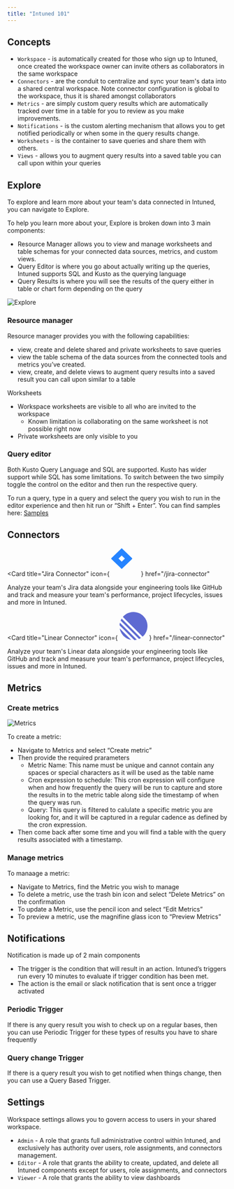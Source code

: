 ```yaml
---
title: "Intuned 101"
---
```


## Concepts

- `Workspace` - is automatically created for those who sign up to Intuned, once created the workspace owner can invite others as collaborators in the same workspace
- `Connectors` - are the conduit to centralize and sync your team's data into a shared central workspace. Note connector configuration is global to the workspace, thus it is shared amongst collaborators
- `Metrics` - are simply custom query results which are automatically tracked over time in a table for you to review as you make improvements.
- `Notifications` - is the custom alerting mechanism that allows you to get notified periodically or when some in the query results change.
- `Worksheets` - is the container to save queries and share them with others.
- `Views` - allows you to augment query results into a saved table you can call upon within your queries

## Explore

To explore and learn more about your team's data connected in Intuned, you can navigate to Explore.

To help you learn more about your, Explore is broken down into 3 main components:

- Resource Manager allows you to view and manage worksheets and table schemas for your connected data sources, metrics, and custom views.
- Query Editor is where you go about actually writing up the queries, Intuned supports SQL and Kusto as the querying language
- Query Results is where you will see the results of the query either in table or chart form depending on the query

<Frame>
  <img class="w-full" src="/images/explore.png" alt="Explore" />
</Frame>

### Resource manager

Resource manager provides you with the following capabilities:

- view, create and delete shared and private worksheets to save queries
- view the table schema of the data sources from the connected tools and metrics you’ve created.
- view, create, and delete views to augment query results into a saved result you can call upon similar to a table

Worksheets

- Workspace worksheets are visible to all who are invited to the workspace
  - Known limitation is collaborating on the same worksheet is not possible right now
- Private worksheets are only visible to you

### Query editor

Both Kusto Query Language and SQL are supported. Kusto has wider support while SQL has some limitations. To switch between the two simpily toggle the control on the editor and then run the respective query.

To run a query, type in a query and select the query you wish to run in the editor experience and then hit run or “Shift + Enter”. You can find samples here: [Samples](https://docs.intunedhq.com/kusto)

## Connectors

<Card
  title="Jira Connector"
  icon={
    <svg
      xmlns="http://www.w3.org/2000/svg"
      width="64"
      height="64"
      viewBox="0 0 64 64"
      class="h-6 w-6"
      aria-label="Jira Logotype"
    >
      <path
        d="M47.42 22.6723L26.0712 2.26288L24.0025 0.285248L7.93171 15.649L0.582894 22.6723C0.215825 23.025 0.00976562 23.5023 0.00976562 23.9999C0.00976563 24.4975 0.215825 24.9748 0.582894 25.3275L15.265 39.3636L24.0025 47.7146L40.0711 32.3508L40.3214 32.1137L47.42 25.3381C47.6039 25.1635 47.7499 24.9559 47.8495 24.7271C47.9492 24.4983 48.0005 24.253 48.0005 24.0052C48.0005 23.7574 47.9492 23.5121 47.8495 23.2833C47.7499 23.0545 47.6039 22.8469 47.42 22.6723ZM24.0025 31.0127L16.667 23.9999L24.0025 16.9871L31.3358 23.9999L24.0025 31.0127Z"
        fill="#2684FF"
      />
    </svg>
  }
  href="/jira-connector"
>
  Analyze your team's Jira data alongside your engineering tools like GitHub and
  track and measure your team's performance, project lifecycles, issues and more
  in Intuned.
</Card>

<Card
  title="Linear Connector"
  icon={
    <svg
      width="64"
      height="64"
      viewBox="0 0 64 64"
      fill="#5E6AD2"
      class="h-6 w-6"
      aria-label="Linear Logotype"
    >
      <path d="M0.403013 37.3991L26.6009 63.597C13.2225 61.3356 2.66442 50.7775 0.403013 37.3991Z"></path>
      <path d="M0 30.2868L33.7132 64C35.7182 63.8929 37.6742 63.6013 39.5645 63.142L0.85799 24.4355C0.398679 26.3259 0.10713 28.2818 0 30.2868Z"></path>
      <path d="M2.53593 19.4042L44.5958 61.4641C46.1277 60.8066 47.598 60.0331 48.9956 59.1546L4.84543 15.0044C3.96691 16.402 3.19339 17.8723 2.53593 19.4042Z"></path>
      <path d="M7.69501 11.1447C13.5677 4.32093 22.2677 0 31.9769 0C49.6628 0 64 14.3372 64 32.0231C64 41.7323 59.6791 50.4323 52.8553 56.305L7.69501 11.1447Z"></path>
    </svg>
  }
  href="/linear-connector"
>
  Analyze your team's Linear data alongside your engineering tools like GitHub
  and track and measure your team's performance, project lifecycles, issues and
  more in Intuned.
</Card>

## Metrics

### Create metrics

<Frame>
  <img class="w-full" src="/images/metrics.png" alt="Metrics" />
</Frame>

To create a metric:

- Navigate to Metrics and select “Create metric”
- Then provide the required prarameters
  - Metric Name: This name must be unique and cannot contain any spaces or special characters as it will be used as the table name
  - Cron expression to schedule: This cron expression will configure when and how frequently the query will be run to capture and store the results in to the metric table along side the timestamp of when the query was run.
  - Query: This query is filtered to calulate a specific metric you are looking for, and it will be captured in a regular cadence as defined by the cron expression.
- Then come back after some time and you will find a table with the query results associated with a timestamp.

### Manage metrics

To manaage a metric:

- Navigate to Metrics, find the Metric you wish to manage
- To delete a metric, use the trash bin icon and select “Delete Metrics” on the confirmation
- To update a Metric, use the pencil icon and select “Edit Metrics”
- To preview a metric, use the magnifine glass icon to “Preview Metrics”

## Notifications

Notification is made up of 2 main components

- The trigger is the condition that will result in an action. Intuned’s triggers run every 10 minutes to evaluate if trigger condition has been met.
- The action is the email or slack notification that is sent once a trigger activated

### Periodic Trigger

If there is any query result you wish to check up on a regular bases, then you can use Periodic Trigger for these types of results you have to share frequently

### Query change Trigger

If there is a query result you wish to get notified when things change, then you can use a Query Based Trigger.

## Settings

Workspace settings allows you to govern access to users in your shared workspace.

- `Admin` - A role that grants full administrative control within Intuned, and exclusively has authority over users, role assignments, and connectors management.
- `Editor` - A role that grants the ability to create, updated, and delete all Intuned components except for users, role assignments, and connectors
- `Viewer` - A role that grants the ability to view dashboards
